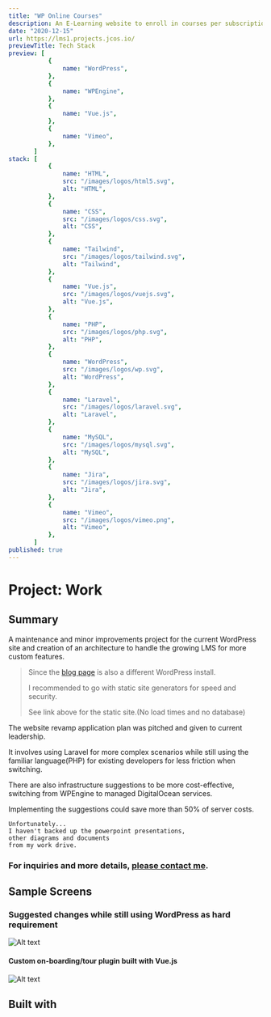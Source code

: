 ```yaml
---
title: "WP Online Courses"
description: An E-Learning website to enroll in courses per subscription like PluralSight.
date: "2020-12-15"
url: https://lms1.projects.jcos.io/
previewTitle: Tech Stack
preview: [
           {
               name: "WordPress",
           },
           {
               name: "WPEngine",
           },
           {
               name: "Vue.js",
           },
           {
               name: "Vimeo",
           },
       ]
stack: [
           {
               name: "HTML",
               src: "/images/logos/html5.svg",
               alt: "HTML",
           },
           {
               name: "CSS",
               src: "/images/logos/css.svg",
               alt: "CSS",
           },
           {
               name: "Tailwind",
               src: "/images/logos/tailwind.svg",
               alt: "Tailwind",
           },
           {
               name: "Vue.js",
               src: "/images/logos/vuejs.svg",
               alt: "Vue.js",
           },
           {
               name: "PHP",
               src: "/images/logos/php.svg",
               alt: "PHP",
           },
           {
               name: "WordPress",
               src: "/images/logos/wp.svg",
               alt: "WordPress",
           },
           {
               name: "Laravel",
               src: "/images/logos/laravel.svg",
               alt: "Laravel",
           },
           {
               name: "MySQL",
               src: "/images/logos/mysql.svg",
               alt: "MySQL",
           },
           {
               name: "Jira",
               src: "/images/logos/jira.svg",
               alt: "Jira",
           },
           {
               name: "Vimeo",
               src: "/images/logos/vimeo.png",
               alt: "Vimeo",
           },
       ]
published: true
---
```


# Project: Work


## Summary

A maintenance and minor improvements project for the current WordPress site and creation of an architecture to handle the growing LMS for more custom features.

> Since the [blog page](https://blog.skillsuccess.com/) is also a different WordPress install.
>
> I recommended to go with static site generators for speed and security.
>
> See link above for the static site.(No load times and no database)

The website revamp application plan was pitched and given to current leadership.

It involves using Laravel for more complex scenarios while still using the familiar language(PHP) for existing developers for less friction when switching.

There are also infrastructure suggestions to be more cost-effective, switching from WPEngine to managed DigitalOcean services.

Implementing the suggestions could save more than 50% of server costs.


```
Unfortunately...
I haven't backed up the powerpoint presentations,
other diagrams and documents
from my work drive.
```

### For inquiries and more details, [please contact me](https://projects.jcos.io/contact).


## Sample Screens

### Suggested changes while still using WordPress as hard requirement

![Alt text](https://res.cloudinary.com/langitlupakintoncloud/image/upload/v1712141730/projects.jcos.io/c8lcdiwbx6w2kdmholwl.png "Roots stack")

#### Custom on-boarding/tour plugin built with Vue.js

![Alt text](https://res.cloudinary.com/langitlupakintoncloud/image/upload/v1712141993/projects.jcos.io/s3ahe2yb96wgiuajsgxo.png "Custom on-boarding plugin built with Vue.js")


## Built with
